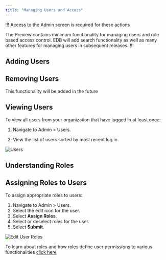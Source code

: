```yaml
---
title: "Managing Users and Access"
---
```


!!!
Access to the Admin screen is required for these actions

The Preview contains minimum functionality for managing users and role based access control. EDB will add search functionality as well as many other features for managing users in subsequent releases.
!!!

## Adding Users
<add text about Invite Users>

## Removing Users
This functionality will be added in the future
  
## Viewing Users

To view all users from your organization that have logged in at least once:

1. Navigate to Admin > Users.

2. View the list of users sorted by most recent log in.

![Users](images/users.png "Users")

## Understanding Roles
  
  
## Assigning Roles to Users
To assign appropriate roles to users:
1. Navigate to Admin > Users.
2. Select the edit icon for the user.
3. Select **Assign Roles**.
4. Select or deselect roles for the user.
5. Select **Submit**.


![Edit User Roles](images/edit-user.png "Edit User Roles")

To learn about roles and how roles define user permissions to various functionalities [click here](https://docs.google.com/document/d/13GyHBRYt8fpNINQU6JcqEnuJI7fv33tJzIaPF4_Pcp4/edit#)

